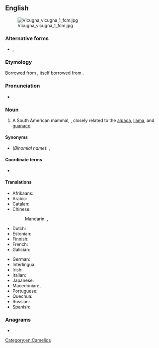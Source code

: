 {{also|Vicuna|vicuña}}
==English==
{{wikipedia}}
[[File:Vicugna vicugna 1 fcm.jpg|thumb]]

===Alternative forms===
* {{l|en|vicuña}}, {{l|en|vicugna}}

===Etymology===
Borrowed from {{bor|en|es|vicuña}}, itself borrowed from {{bor|en|qu|wik'uña}}.

===Pronunciation===
* {{IPA|en|/vɪˈkuːnjə/}}

===Noun===
{{en-noun}}

# A South American mammal, {{taxlink|Vicugna vicugna|species|noshow=1}}, closely related to the [[alpaca]], [[llama]], and [[guanaco]].

====Synonyms====
* (''Binomial name''): {{taxlink|Lama vicugna|species|noshow=1}}, {{taxlink|Vicugna vicugna|species|noshow=1}}

====Coordinate terms====
* {{list:camelids/en}}

====Translations====
{{trans-top|vicuna}}
* Afrikaans: {{t|af|vikoenja}}
* Arabic: {{t-needed|ar}}
* Catalan: {{t|ca|vicunya|m}}
* Chinese:
*: Mandarin: {{t|cmn|小羊駝}}, {{t|cmn|小羊驼|tr=xiǎoyángtuó}}
* Dutch: {{t+|nl|vicuña|m}}
* Estonian: {{t|et|vikunja}}
* Finnish: {{t+|fi|vikunja}}
* French: {{t+|fr|vigogne|m}}
* Galician: {{t|gl|vicuña|f}}
{{trans-mid}}
* German: {{t+|de|Vikunja|n}}
* Interlingua: {{t|ia|vicunia}}
* Irish: {{t-check|ga|viciúna|m}}
* Italian: {{t+|it|vigogna|f}}
* Japanese: {{t|ja|ビクーニャ|tr=bikūnya}}
* Macedonian: {{t|mk|ви́куња|f}}, {{t|mk|ви́коња|f}}
* Portuguese: {{t+|pt|vicunha|f}}
* Quechua: {{t|qu|wik'uña}}
* Russian: {{t+|ru|вику́нья|f}}
* Spanish: {{t+|es|vicuña|f}}
{{trans-bottom}}

===Anagrams===
* {{anagrams|en|a=acinuv|UNIVAC}}

[[Category:en:Camelids]]